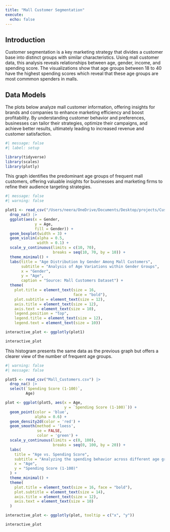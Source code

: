 ```yaml
---
title: "Mall Customer Segmentation"
execute: 
  echo: false
---
```


## Introduction
Customer segmentation is a key marketing strategy that divides a customer base into distinct groups with similar characteristics. Using mall customer data, this analysis reveals relationships between age, gender, income, and spending score. The visualizations show that age groups between 18 to 40 have the highest spending scores which reveal that these age groups are most commmon spenders in malls.

## Data Models

The plots below analyze mall customer information, offering insights for brands and companies to enhance marketing efficiency and boost profitability. By understanding customer behavior and preferences, businesses can tailor their strategies, optimize their campaigns, and achieve better results, ultimately leading to increased revenue and customer satisfaction.

```r
#| message: false
#| label: setup

library(tidyverse)
library(scales)
library(plotly)
```

This graph identifies the predominant age groups of frequent mall customers, offering valuable insights for businesses and marketing firms to refine their audience targeting strategies.
```r
#| message: false
#| warning: false

plot1 <- read_csv("/Users/neera/OneDrive/Documents/Desktop/projects/Customer_Segmentation/Mall_Customers.csv") |>
  drop_na() |>
  ggplot(aes(x = Gender,
             y = Age, 
             fill = Gender)) +
  geom_boxplot(width = 3) +
  geom_violin(alpha = 0.5,
              width = 0.1) +
  scale_y_continuous(limits = c(10, 70), 
                     breaks = seq(10, 70, by = 10)) +
  theme_minimal() +
  labs(title = "Age Distribution by Gender Among Mall Customers",
       subtitle = "Analysis of Age Variations within Gender Groups",
       x = "Gender",
       y = "Age",
       caption = "Source: Mall Customers Dataset") +
  theme(
    plot.title = element_text(size = 16,
                              face = "bold"),
    plot.subtitle = element_text(size = 12),
    axis.title = element_text(size = 12),
    axis.text = element_text(size = 10),
    legend.position = "top",
    legend.title = element_text(size = 12),
    legend.text = element_text(size = 10))

interactive_plot <- ggplotly(plot1)

interactive_plot
```

This histogram presents the same data as the previous graph but offers a clearer view of the number of frequent age groups.
```r
#| warning: false
#| message: false

plot5 <- read_csv("Mall_Customers.csv") |>
  drop_na() |>
  select(`Spending Score (1-100)`,
         Age)

plot <- ggplot(plot5, aes(x = Age, 
                          y = `Spending Score (1-100)`)) +
  geom_point(color = 'blue',
             alpha = 0.6) +
  geom_density2d(color = 'red') +
  geom_smooth(method = 'loess',
              se = FALSE, 
              color = 'green') +
  scale_y_continuous(limits = c(0, 100), 
                     breaks = seq(0, 100, by = 20)) +
  labs(
    title = "Age vs. Spending Score",
    subtitle = "Analyzing the spending behavior across different age groups",
    x = "Age",
    y = "Spending Score (1-100)"
  ) +
  theme_minimal() +
  theme(
    plot.title = element_text(size = 16, face = "bold"),
    plot.subtitle = element_text(size = 14),
    axis.title = element_text(size = 12),
    axis.text = element_text(size = 10)
  )

interactive_plot <- ggplotly(plot, tooltip = c("x", "y"))

interactive_plot
```

